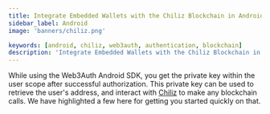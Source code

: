 ```yaml
---
title: Integrate Embedded Wallets with the Chiliz Blockchain in Android
sidebar_label: Android
image: 'banners/chiliz.png'

keywords: [android, chiliz, web3auth, authentication, blockchain]
description: 'Integrate Embedded Wallets with the Chiliz Blockchain in Android | Embedded Wallets'
---
```



<SEO
  title="Integrate Embedded Wallets with the Chiliz Blockchain in Android"
  description="Integrate Embedded Wallets with the Chiliz Blockchain in Android | Embedded Wallets"
  image="https://web3auth.io/docs/banners/chiliz.png"
  slug="/embedded-wallets/connect-blockchain/evm/chiliz/android"
/>

While using the Web3Auth Android SDK, you get the private key within the user scope after successful authorization. This private key can be used to retrieve the user's address, and interact with [Chiliz](https://chiliz.com) to make any blockchain calls. We have highlighted a few here for getting you started quickly on that.

<EVMInteraction />

